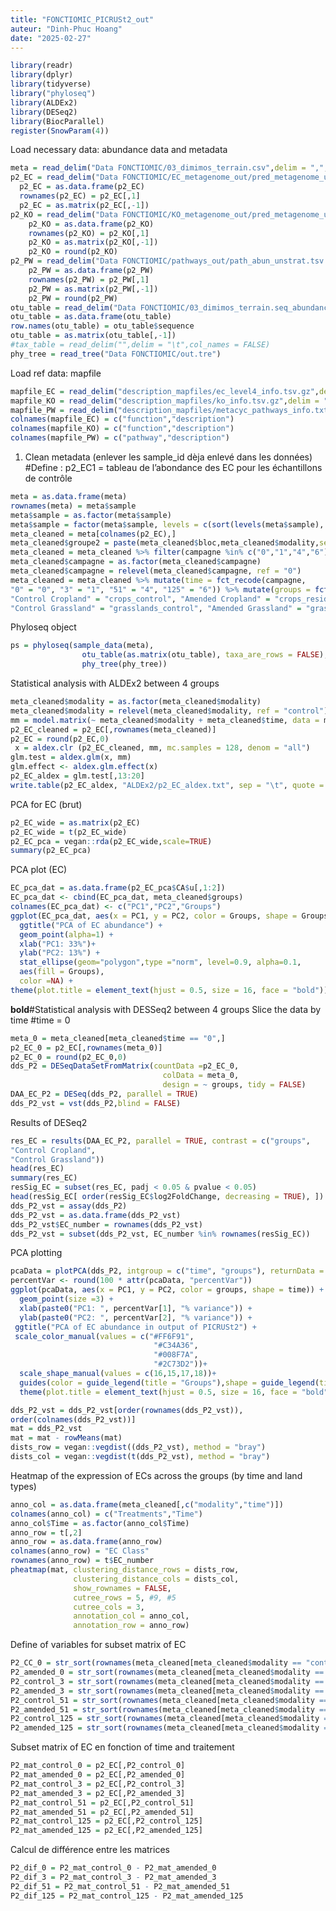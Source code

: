 ---
title: "FONCTIOMIC_PICRUSt2_out"
auteur: "Dinh-Phuc Hoang"
date: "2025-02-27"
---

```{r}
library(readr)
library(dplyr)
library(tidyverse)
library("phyloseq")
library(ALDEx2)
library(DESeq2)
library(BiocParallel)
register(SnowParam(4))
```
Load necessary data: abundance data and metadata
```{r}
meta = read_delim("Data FONCTIOMIC/03_dimimos_terrain.csv",delim = ",",col_names = TRUE)
p2_EC = read_delim("Data FONCTIOMIC/EC_metagenome_out/pred_metagenome_unstrat.tsv.gz",delim = "\t",col_names = TRUE)
  p2_EC = as.data.frame(p2_EC)
  rownames(p2_EC) = p2_EC[,1]
  p2_EC = as.matrix(p2_EC[,-1])
p2_KO = read_delim("Data FONCTIOMIC/KO_metagenome_out/pred_metagenome_unstrat.tsv.gz",delim = "\t",col_names = TRUE)
    p2_KO = as.data.frame(p2_KO)
    rownames(p2_KO) = p2_KO[,1]
    p2_KO = as.matrix(p2_KO[,-1])
    p2_KO = round(p2_KO)
p2_PW = read_delim("Data FONCTIOMIC/pathways_out/path_abun_unstrat.tsv.gz",delim = "\t",col_names = TRUE)
    p2_PW = as.data.frame(p2_PW)
    rownames(p2_PW) = p2_PW[,1]
    p2_PW = as.matrix(p2_PW[,-1])
    p2_PW = round(p2_PW)
otu_table = read_delim("Data FONCTIOMIC/03_dimimos_terrain.seq_abundance.16S.tsv",delim = "\t",col_names = TRUE)
otu_table = as.data.frame(otu_table)
row.names(otu_table) = otu_table$sequence
otu_table = as.matrix(otu_table[,-1])
#tax_table = read_delim("",delim = "\t",col_names = FALSE)
phy_tree = read_tree("Data FONCTIOMIC/out.tre")
```
Load ref data: mapfile
```{r}
mapfile_EC = read_delim("description_mapfiles/ec_level4_info.tsv.gz",delim = "\t", col_names  = FALSE)
mapfile_KO = read_delim("description_mapfiles/ko_info.tsv.gz",delim = "\t", col_names = FALSE)
mapfile_PW = read_delim("description_mapfiles/metacyc_pathways_info.txt.gz",delim = "\t", col_names = FALSE)
colnames(mapfile_EC) = c("function","description")
colnames(mapfile_KO) = c("function","description")
colnames(mapfile_PW) = c("pathway","description")
```
1) Clean metadata (enlever les sample_id dèja enlevé dans les données)
#Define : p2_EC1 = tableau de l'abondance des EC pour les échantillons de contrôle
```{r}
meta = as.data.frame(meta)
rownames(meta) = meta$sample
meta$sample = as.factor(meta$sample)
meta$sample = factor(meta$sample, levels = c(sort(levels(meta$sample), decreasing = F)))
meta_cleaned = meta[colnames(p2_EC),]
meta_cleaned$groupe2 = paste(meta_cleaned$bloc,meta_cleaned$modality,sep = "_")
meta_cleaned = meta_cleaned %>% filter(campagne %in% c("0","1","4","6"))
meta_cleaned$campagne = as.factor(meta_cleaned$campagne)
meta_cleaned$campagne = relevel(meta_cleaned$campagne, ref = "0")
meta_cleaned = meta_cleaned %>% mutate(time = fct_recode(campagne, 
"0" = "0", "3" = "1", "51" = "4", "125" = "6")) %>% mutate(groups = fct_recode(groupe2, 
"Control Cropland" = "crops_control", "Amended Cropland" = "crops_residues", 
"Control Grassland" = "grasslands_control", "Amended Grassland" = "grasslands_residues"))
```
Phyloseq object
```{r}
ps = phyloseq(sample_data(meta),
                otu_table(as.matrix(otu_table), taxa_are_rows = FALSE),
                phy_tree(phy_tree))
```
Statistical analysis with ALDEx2 between 4 groups
```{r}
meta_cleaned$modality = as.factor(meta_cleaned$modality)
meta_cleaned$modality = relevel(meta_cleaned$modality, ref = "control")
mm = model.matrix(~ meta_cleaned$modality + meta_cleaned$time, data = meta_cleaned)
p2_EC_cleaned = p2_EC[,rownames(meta_cleaned)]
p2_EC = round(p2_EC,0)
 x = aldex.clr (p2_EC_cleaned, mm, mc.samples = 128, denom = "all")
glm.test = aldex.glm(x, mm)
glm.effect <- aldex.glm.effect(x)
p2_EC_aldex = glm.test[,13:20]
write.table(p2_EC_aldex, "ALDEx2/p2_EC_aldex.txt", sep = "\t", quote = FALSE, row.names = TRUE, col.names = TRUE)
```
PCA for EC (brut)
```{r}
p2_EC_wide = as.matrix(p2_EC)
p2_EC_wide = t(p2_EC_wide)
p2_EC_pca = vegan::rda(p2_EC_wide,scale=TRUE)
summary(p2_EC_pca)
```
PCA plot (EC)
```{r}
EC_pca_dat = as.data.frame(p2_EC_pca$CA$u[,1:2])
EC_pca_dat <- cbind(EC_pca_dat, meta_cleaned$groups)
colnames(EC_pca_dat) <- c("PC1","PC2","Groups")
ggplot(EC_pca_dat, aes(x = PC1, y = PC2, color = Groups, shape = Groups)) +
  ggtitle("PCA of EC abundance") +
  geom_point(alpha=1) +
  xlab("PC1: 33%")+
  ylab("PC2: 13%") +
  stat_ellipse(geom="polygon",type ="norm", level=0.9, alpha=0.1,
  aes(fill = Groups),
  color =NA) +
theme(plot.title = element_text(hjust = 0.5, size = 16, face = "bold"))
```
**bold**#Statistical analysis with DESSeq2 between 4 groups
Slice the data by time #time = 0

```{r}
meta_0 = meta_cleaned[meta_cleaned$time == "0",]
p2_EC_0 = p2_EC[,rownames(meta_0)]
p2_EC_0 = round(p2_EC_0,0)
dds_P2 = DESeqDataSetFromMatrix(countData =p2_EC_0,
                                  colData = meta_0,
                                  design = ~ groups, tidy = FALSE)
DAA_EC_P2 = DESeq(dds_P2, parallel = TRUE)
dds_P2_vst = vst(dds_P2,blind = FALSE)
```
Results of DESeq2
```{r}
res_EC = results(DAA_EC_P2, parallel = TRUE, contrast = c("groups",
"Control Cropland",
"Control Grassland"))
head(res_EC)
summary(res_EC)
resSig_EC = subset(res_EC, padj < 0.05 & pvalue < 0.05)
head(resSig_EC[ order(resSig_EC$log2FoldChange, decreasing = TRUE), ])
dds_P2_vst = assay(dds_P2)
dds_P2_vst = as.data.frame(dds_P2_vst)
dds_P2_vst$EC_number = rownames(dds_P2_vst)
dds_P2_vst = subset(dds_P2_vst, EC_number %in% rownames(resSig_EC))
```
PCA plotting
```{r}
pcaData = plotPCA(dds_P2, intgroup = c("time", "groups"), returnData = TRUE)
percentVar <- round(100 * attr(pcaData, "percentVar"))
ggplot(pcaData, aes(x = PC1, y = PC2, color = groups, shape = time)) +
  geom_point(size =3) +
  xlab(paste0("PC1: ", percentVar[1], "% variance")) +
  ylab(paste0("PC2: ", percentVar[2], "% variance")) +
 ggtitle("PCA of EC abundance in output of PICRUSt2") +
 scale_color_manual(values = c("#FF6F91",
                                "#C34A36",
                                "#008F7A",
                                "#2C73D2"))+
  scale_shape_manual(values = c(16,15,17,18))+
  guides(color = guide_legend(title = "Groups"),shape = guide_legend(title = "Time")) +
  theme(plot.title = element_text(hjust = 0.5, size = 16, face = "bold"))
```

```{r}
dds_P2_vst = dds_P2_vst[order(rownames(dds_P2_vst)),
order(colnames(dds_P2_vst))]
mat = dds_P2_vst
mat = mat - rowMeans(mat)
dists_row = vegan::vegdist((dds_P2_vst), method = "bray")
dists_col = vegan::vegdist(t(dds_P2_vst), method = "bray")
```
Heatmap of the expression of ECs across the groups (by time and land types)
```{r}
anno_col = as.data.frame(meta_cleaned[,c("modality","time")])
colnames(anno_col) = c("Treatments","Time")
anno_col$Time = as.factor(anno_col$Time)
anno_row = t[,2]
anno_row = as.data.frame(anno_row)
colnames(anno_row) = "EC Class"
rownames(anno_row) = t$EC_number
pheatmap(mat, clustering_distance_rows = dists_row, 
              clustering_distance_cols = dists_col,
              show_rownames = FALSE, 
              cutree_rows = 5, #9, #5
              cutree_cols = 3,
              annotation_col = anno_col, 
              annotation_row = anno_row)
```
Define of variables for subset matrix of EC
```{r}
P2_CC_0 = str_sort(rownames(meta_cleaned[meta_cleaned$modality == "control" & meta_cleaned$time == "0",]))
P2_amended_0 = str_sort(rownames(meta_cleaned[meta_cleaned$modality == "residues" & meta_cleaned$time == "0",]))
P2_control_3 = str_sort(rownames(meta_cleaned[meta_cleaned$modality == "control" & meta_cleaned$time == "3",]))
P2_amended_3 = str_sort(rownames(meta_cleaned[meta_cleaned$modality == "residues" & meta_cleaned$time == "3",]))
P2_control_51 = str_sort(rownames(meta_cleaned[meta_cleaned$modality == "control" & meta_cleaned$time == "51",])) 
P2_amended_51 = str_sort(rownames(meta_cleaned[meta_cleaned$modality == "residues" & meta_cleaned$time == "51",]))
P2_control_125 = str_sort(rownames(meta_cleaned[meta_cleaned$modality == "control" & meta_cleaned$time == "125",]))
P2_amended_125 = str_sort(rownames(meta_cleaned[meta_cleaned$modality == "residues" & meta_cleaned$time == "125",]))
```
Subset matrix of EC en fonction of time and traitement
```{r}
P2_mat_control_0 = p2_EC[,P2_control_0]
P2_mat_amended_0 = p2_EC[,P2_amended_0]
P2_mat_control_3 = p2_EC[,P2_control_3]
P2_mat_amended_3 = p2_EC[,P2_amended_3]
P2_mat_control_51 = p2_EC[,P2_control_51]
P2_mat_amended_51 = p2_EC[,P2_amended_51]
P2_mat_control_125 = p2_EC[,P2_control_125]
P2_mat_amended_125 = p2_EC[,P2_amended_125]
```
Calcul de différence entre les matrices
```{r}
P2_dif_0 = P2_mat_control_0 - P2_mat_amended_0
P2_dif_3 = P2_mat_control_3 - P2_mat_amended_3
P2_dif_51 = P2_mat_control_51 - P2_mat_amended_51
P2_dif_125 = P2_mat_control_125 - P2_mat_amended_125
```
